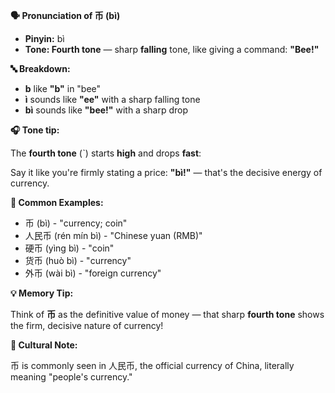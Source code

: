 **🗣️ Pronunciation of 币 (bì)**

- **Pinyin:** bì
- **Tone: Fourth tone** — sharp **falling** tone, like giving a command: **"Bee!"**

**🔤 Breakdown:**

- **b** like **"b"** in "bee"
- **ì** sounds like **"ee"** with a sharp falling tone
- **bì** sounds like **"bee!"** with a sharp drop

**🎧 Tone tip:**

The **fourth tone** (ˋ) starts **high** and drops **fast**:

Say it like you're firmly stating a price: **"bì!"** — that's the decisive energy of currency.

**📝 Common Examples:**

- 币 (bì) - "currency; coin"
- 人民币 (rén mín bì) - "Chinese yuan (RMB)"
- 硬币 (yìng bì) - "coin"
- 货币 (huò bì) - "currency"
- 外币 (wài bì) - "foreign currency"

**💡 Memory Tip:**

Think of **币** as the definitive value of money — that sharp **fourth tone** shows the firm,
decisive nature of currency!

**📍 Cultural Note:**

币 is commonly seen in 人民币, the official currency of China, literally meaning "people's
currency."
